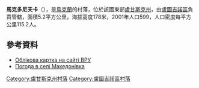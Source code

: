{{coord|48|14|12|N|39|17|41|E|scale:100000|display=title}}

'''馬克多尼夫卡'''（{{lang-uk|Македонівка}}），是[[烏克蘭|烏克蘭]]的村落，位於該國東部[[盧甘斯克州|盧甘斯克州]]，由[[盧圖吉諾區|盧圖吉諾區]]負責管轄，面積5.2平方公里，海拔高度178米，2001年人口599，人口密度每平方公里115.2人。

==參考資料==
*[http://w1.c1.rada.gov.ua/pls/z7503/A005?rdat1=29.03.2013&rf7571=18169 Облікова картка на сайті ВРУ] {{Wayback|url=http://w1.c1.rada.gov.ua/pls/z7503/A005?rdat1=29.03.2013&rf7571=18169 |date=20220225033000 }}
* [http://weather.in.ua/ua/lyganskaja/14389 Погода в селі Македонівка] {{Wayback|url=http://weather.in.ua/ua/lyganskaja/14389 |date=20111220002111 }}

{{DEFAULTSORT:Македонівка}}
[[Category:盧甘斯克州村落|Category:盧甘斯克州村落]]
[[Category:盧圖吉諾區村落|Category:盧圖吉諾區村落]]


{{Luhansk-geo-stub}}